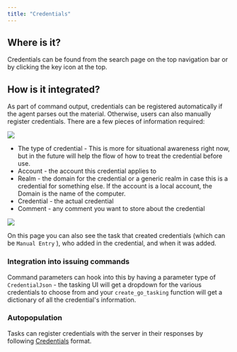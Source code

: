```yaml
---
title: "Credentials"
---
```


## Where is it?

Credentials can be found from the search page on the top navigation bar or by clicking the key icon at the top.

## How is it integrated?

As part of command output, credentials can be registered automatically if the agent parses out the material. Otherwise, users can also manually register credentials. There are a few pieces of information required:

<Frame>
  <img src="/images/version-2.3/image-17.avif"/>
</Frame>

- The type of credential - This is more for situational awareness right now, but in the future will help the flow of how to treat the credential before use.
- Account - the account this credential applies to
- Realm - the domain for the credential or a generic realm in case this is a credential for something else. If the account is a local account, the Domain is the name of the computer.
- Credential - the actual credential
- Comment - any comment you want to store about the credential

<Frame>
  <img src="/images/version-2.3/image-18.avif"/>
</Frame>

On this page you can also see the task that created credentials (which can be `Manual Entry` ), who added in the credential, and when it was added.

### Integration into issuing commands

Command parameters can hook into this by having a parameter type of `CredentialJson` - the tasking UI will get a dropdown for the various credentials to choose from and your `create_go_tasking` function will get a dictionary of all the credential's information.

### Autopopulation

Tasks can register credentials with the server in their responses by following [Credentials](https://docs.mythic-c2.net/version-2.3/customizing/hooking-features/credentials) format.
